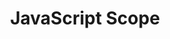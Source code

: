 ---
id: "js_mc_medium_001"
questionType: "MULTIPLE_CHOICE"
title: "JavaScript Scope"
description: "Which keyword creates a block-scoped variable?"
difficulty: "MEDIUM"
category: "JavaScript"
options:
  - "var"
  - "let"
  - "const"
  - "define"
correctAnswer: 1
---